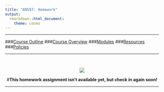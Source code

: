 ```yaml
---
title: "AN597: Homework"
output: 
  rmarkdown::html_document:
    theme: cosmo
---
```

***

###[Course Outline](https://fuzzyatelin.github.io/bioanth-stats/outline.html)
###[Course Overview](https://fuzzyatelin.github.io/bioanth-stats/overview.html)
###[Modules](https://fuzzyatelin.github.io/bioanth-stats/modules.html)
###[Resources](https://fuzzyatelin.github.io/bioanth-stats/resources.html)
###[Policies](https://fuzzyatelin.github.io/bioanth-stats/policies.html)

***

<br>
<center><p><img src="https://s-media-cache-ak0.pinimg.com/originals/cc/df/4c/ccdf4c1ee649861696572202587de65e.gif"></p>

#**This homework assignment isn't available yet, but check in again soon!**
</center>
***